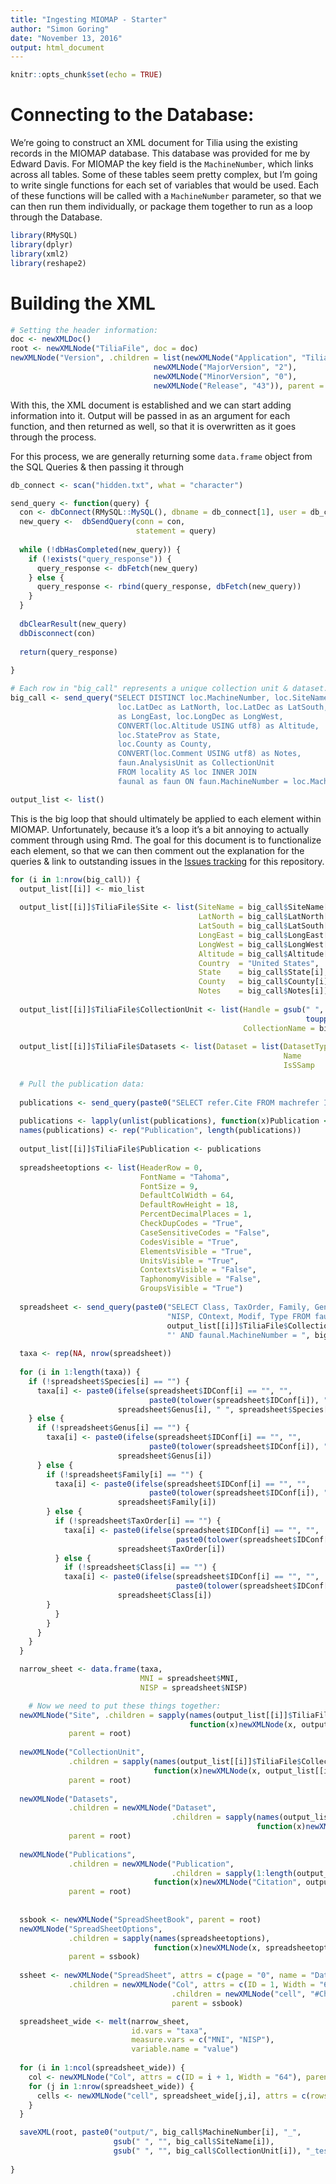 ```yaml
---
title: "Ingesting MIOMAP - Starter"
author: "Simon Goring"
date: "November 13, 2016"
output: html_document
---
```


```r
knitr::opts_chunk$set(echo = TRUE)
```

# Connecting to the Database:

We're going to construct an XML document for Tilia using the existing records in the MIOMAP database.  This database was provided for me by Edward Davis.  For MIOMAP the key field is the `MachineNumber`, which links across all tables.  Some of these tables seem pretty complex, but I'm going to write single functions for each set of variables that would be used.  Each of these functions will be called with a `MachineNumber` parameter, so that we can then run them individually, or package them together to run as a loop through the Database.

```r
library(RMySQL)
library(dplyr)
library(xml2)
library(reshape2)

```

# Building the XML

```r

# Setting the header information:
doc <- newXMLDoc()
root <- newXMLNode("TiliaFile", doc = doc)
newXMLNode("Version", .children = list(newXMLNode("Application", "Tilia"),
                                newXMLNode("MajorVersion", "2"),
                                newXMLNode("MinorVersion", "0"),
                                newXMLNode("Release", "43")), parent = root)

```

With this, the XML document is established and we can start adding information into it.  Output will be passed in as an argument for each function, and then returned as well, so that it is overwritten as it goes through the process.

For this process, we are generally returning some `data.frame` object from the SQL Queries & then passing it through 

```r

db_connect <- scan("hidden.txt", what = "character")

send_query <- function(query) {
  con <- dbConnect(RMySQL::MySQL(), dbname = db_connect[1], user = db_connect[2], password = db_connect[3])
  new_query <-  dbSendQuery(conn = con, 
                            statement = query)
  
  while (!dbHasCompleted(new_query)) {
    if (!exists("query_response")) {
      query_response <- dbFetch(new_query)
    } else {
      query_response <- rbind(query_response, dbFetch(new_query))
    }
  }
  
  dbClearResult(new_query)
  dbDisconnect(con)
  
  return(query_response)
  
}

```

```r
# Each row in "big_call" represents a unique collection unit & dataset.
big_call <- send_query("SELECT DISTINCT loc.MachineNumber, loc.SiteName as SiteName, 
                        loc.LatDec as LatNorth, loc.LatDec as LatSouth, loc.LongDec 
                        as LongEast, loc.LongDec as LongWest,
                        CONVERT(loc.Altitude USING utf8) as Altitude,
                        loc.StateProv as State,
                        loc.County as County,
                        CONVERT(loc.Comment USING utf8) as Notes,
                        faun.AnalysisUnit as CollectionUnit
                        FROM locality AS loc INNER JOIN
                        faunal as faun ON faun.MachineNumber = loc.MachineNumber")

output_list <- list()

```

This is the big loop that should ultimately be applied to each element within MIOMAP.  Unfortunately, because it's a loop it's a bit annoying to actually comment through using Rmd.  The goal for this document is to functionalize each element, so that we can then comment out the explanation for the queries & link to outstanding issues in the [Issues tracking](https://github.com/NeotomaDB/MIOMAP_Ingest/issues) for this repository.

```r

for (i in 1:nrow(big_call)) {
  output_list[[i]] <- mio_list
  
  output_list[[i]]$TiliaFile$Site <- list(SiteName = big_call$SiteName[i],
                                          LatNorth = big_call$LatNorth[i],
                                          LatSouth = big_call$LatSouth[i],
                                          LongEast = big_call$LongEast[i],
                                          LongWest = big_call$LongWest[i],
                                          Altitude = big_call$Altitude[i],
                                          Country  = "United States",
                                          State    = big_call$State[i],
                                          County   = big_call$County[i],
                                          Notes    = big_call$Notes[i])
  
  output_list[[i]]$TiliaFile$CollectionUnit <- list(Handle = gsub(" ", "",
                                                                  toupper(big_call$CollectionUnit[i])),
                                                    CollectionName = big_call$CollectionUnit[i])
  
  output_list[[i]]$TiliaFile$Datasets <- list(Dataset = list(DatasetType = "vertebrate fauna",
                                                             Name        = big_call$CollectionUnit[i],
                                                             IsSSamp     = "FALSE"))
  
  # Pull the publication data:
  
  publications <- send_query(paste0("SELECT refer.Cite FROM machrefer INNER JOIN refer on machrefer.BibNum = refer.BibNum WHERE machrefer.MachineNumber =",big_call$MachineNumber[i]))
  
  publications <- lapply(unlist(publications), function(x)Publication <- list(Citation = x))
  names(publications) <- rep("Publication", length(publications))
  
  output_list[[i]]$TiliaFile$Publication <- publications
  
  spreadsheetoptions <- list(HeaderRow = 0,
                             FontName = "Tahoma",
                             FontSize = 9,
                             DefaultColWidth = 64,
                             DefaultRowHeight = 18,
                             PercentDecimalPlaces = 1,
                             CheckDupCodes = "True",
                             CaseSensitiveCodes = "False",
                             CodesVisible = "True",
                             ElementsVisible = "True",
                             UnitsVisible = "True",
                             ContextsVisible = "False",
                             TaphonomyVisible = "False",
                             GroupsVisible = "True")
  
  spreadsheet <- send_query(paste0("SELECT Class, TaxOrder, Family, Genus, Species, IDConf, MNI, ",
                                   "NISP, COntext, Modif, Type FROM faunal WHERE faunal.AnalysisUnit = '",
                                   output_list[[i]]$TiliaFile$CollectionUnit$CollectionName,
                                   "' AND faunal.MachineNumber = ", big_call$MachineNumber[i]))
  
  taxa <- rep(NA, nrow(spreadsheet))
  
  for (i in 1:length(taxa)) {
    if (!spreadsheet$Species[i] == "") {
      taxa[i] <- paste0(ifelse(spreadsheet$IDConf[i] == "", "", 
                               paste0(tolower(spreadsheet$IDConf[i]), " ")),
                        spreadsheet$Genus[i], " ", spreadsheet$Species[i])
    } else {
      if (!spreadsheet$Genus[i] == "") {
        taxa[i] <- paste0(ifelse(spreadsheet$IDConf[i] == "", "", 
                               paste0(tolower(spreadsheet$IDConf[i]), " ")),
                        spreadsheet$Genus[i])
      } else {
        if (!spreadsheet$Family[i] == "") {
          taxa[i] <- paste0(ifelse(spreadsheet$IDConf[i] == "", "", 
                               paste0(tolower(spreadsheet$IDConf[i]), " ")),
                        spreadsheet$Family[i])
        } else {
          if (!spreadsheet$TaxOrder[i] == "") {
            taxa[i] <- paste0(ifelse(spreadsheet$IDConf[i] == "", "", 
                                     paste0(tolower(spreadsheet$IDConf[i]), " ")),
                        spreadsheet$TaxOrder[i])
          } else {
            if (!spreadsheet$Class[i] == "") {
            taxa[i] <- paste0(ifelse(spreadsheet$IDConf[i] == "", "", 
                                     paste0(tolower(spreadsheet$IDConf[i]), " ")),
                        spreadsheet$Class[i])
        }
          }
        }
      }
    }
  }

  narrow_sheet <- data.frame(taxa, 
                             MNI = spreadsheet$MNI, 
                             NISP = spreadsheet$NISP)

    # Now we need to put these things together:
  newXMLNode("Site", .children = sapply(names(output_list[[i]]$TiliaFile$Site),
                                        function(x)newXMLNode(x, output_list[[i]][[1]]$Site[x][[1]])), 
             parent = root)
  
  newXMLNode("CollectionUnit", 
             .children = sapply(names(output_list[[i]]$TiliaFile$CollectionUnit),
                                function(x)newXMLNode(x, output_list[[i]][[1]]$CollectionUnit[x][[1]])),
             parent = root)
  
  newXMLNode("Datasets", 
             .children = newXMLNode("Dataset", 
                                    .children = sapply(names(output_list[[i]]$TiliaFile$CollectionUnit),
                                                       function(x)newXMLNode(x, output_list[[i]][[1]]$CollectionUnit[x][[1]]))),
             parent = root)
  
  newXMLNode("Publications", 
             .children = newXMLNode("Publication",
                                    .children = sapply(1:length(output_list[[i]]$TiliaFile$Publication),
                                function(x)newXMLNode("Citation", output_list[[i]][[1]]$Publication[[x]]$Citation[[1]]))),
             parent = root)
  
  
  ssbook <- newXMLNode("SpreadSheetBook", parent = root)
  newXMLNode("SpreadSheetOptions", 
             .children = sapply(names(spreadsheetoptions),
                                function(x)newXMLNode(x, spreadsheetoptions[[x]][[1]])),
             parent = ssbook)
  
  ssheet <- newXMLNode("SpreadSheet", attrs = c(page = "0", name = "Data"), 
             .children = newXMLNode("Col", attrs = c(ID = 1, Width = "64"), 
                                    .children = newXMLNode("cell", "#ChronMiomap", attrs = c(row = 3))),
                                    parent = ssbook)

  spreadsheet_wide <- melt(narrow_sheet, 
                           id.vars = "taxa", 
                           measure.vars = c("MNI", "NISP"), 
                           variable.name = "value")
  
  for (i in 1:ncol(spreadsheet_wide)) {
    col <- newXMLNode("Col", attrs = c(ID = i + 1, Width = "64"), parent = ssheet)
    for (j in 1:nrow(spreadsheet_wide)) {
      cells <- newXMLNode("cell", spreadsheet_wide[j,i], attrs = c(rows = 9 + j), parent = col)
    }
  }

  saveXML(root, paste0("output/", big_call$MachineNumber[i], "_", 
                       gsub(" ", "", big_call$SiteName[i]), 
                       gsub(" ", "", big_call$CollectionUnit[i]), "_testerFile.tlx"))
  
}

```
